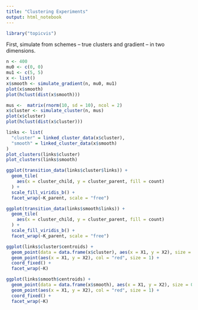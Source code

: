 ```yaml
---
title: "Clustering Experiments"
output: html_notebook
---
```


```r
library("topicvis")
```

First, simulate from schemes -- true clusters and gradient -- in two dimensions.

```r
n <- 400
mu0 <- c(0, 0)
mu1 <- c(5, 5)
x <- list()
x$smooth <- simulate_gradient(n, mu0, mu1)
plot(x$smooth)
plot(hclust(dist(x$smooth)))
```

```r
mus <-  matrix(rnorm(10, sd = 10), ncol = 2)
x$cluster <- simulate_cluster(n, mus)
plot(x$cluster)
plot(hclust(dist(x$cluster)))
```

```r
links <- list(
  "cluster" = linked_cluster_data(x$cluster),
  "smooth" = linked_cluster_data(x$smooth)
)
plot_clusters(links$cluster)
plot_clusters(links$smooth)
```

```r
ggplot(transition_data(links$cluster$links)) +
  geom_tile(
    aes(x = cluster_child, y = cluster_parent, fill = count)
  ) +
  scale_fill_viridis_b() +
  facet_wrap(~K_parent, scale = "free")

ggplot(transition_data(links$smooth$links)) +
  geom_tile(
    aes(x = cluster_child, y = cluster_parent, fill = count)
  ) +
  scale_fill_viridis_b() +
  facet_wrap(~K_parent, scale = "free")
```

```r
ggplot(links$cluster$centroids) +
  geom_point(data = data.frame(x$cluster), aes(x = X1, y = X2), size = 0.2) +
  geom_point(aes(x = X1, y = X2), col = "red", size = 1) +
  coord_fixed() +
  facet_wrap(~K)

ggplot(links$smooth$centroids) +
  geom_point(data = data.frame(x$smooth), aes(x = X1, y = X2), size = 0.2) +
  geom_point(aes(x = X1, y = X2), col = "red", size = 1) +
  coord_fixed() +
  facet_wrap(~K)
```